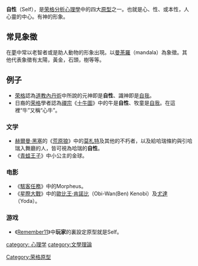 {{Unreferenced|time=2022-02-19T01:57:59+00:00}}
'''自性'''（Self），是[[荣格|荣格]][[分析心理學|分析心理學]]中的四大[[原型|原型]]之一。也就是心、性、或本性，人心靈的中心。有神的形象。

== 常見象徵 ==
在[[夢|夢]]中常以老智者或是助人動物的形象出現。以[[曼荼羅|曼荼羅]]（mandala）為象徵。其他代表象徵有太陽，黃金，石頭，樹等等。

== 例子 ==
* [[荣格|荣格]]認為[[道教|道教]][[內丹術|內丹術]]中所說的元神即是'''自性'''、識神即是[[自我|自我]]。
* 日裔的[[荣格|荣格]]學者認為[[禪宗|禪宗]]《[[十牛圖|十牛圖]]》中的牛是'''自性'''、牧童是[[自我|自我]]。在這裡“牛”又稱“心牛”。

=== 文学 ===
* [[赫爾曼·黑塞|赫爾曼·黑塞]]的《[[荒原狼|荒原狼]]》中的[[莫札特|莫札特]]及其他的不朽者，以及給哈瑞條約與引哈瑞入舞廳的人，皆可視為哈瑞的'''自性'''。
* 《[[青蛙王子|青蛙王子]]》中小公主的金球。

=== 电影 ===
* 《[[駭客任務|駭客任務]]》中的Morpheus。
* 《[[星際大戰|星際大戰]]》中的[[歐比王·肯諾比|歐比王·肯諾比]]（Obi-Wan(Ben) Kenobi）及[[尤達|尤達]]（Yoda）。

=== 游戏 ===
* 《[[Remember11|Remember11]]》中'''玩家'''的裏設定原型就是Self。
{{Jung}}

{{分析心理学}}

[[category:_心理学|category: 心理学]]
[[category:文學理論|category:文學理論]]
[[Category:荣格原型|Category:荣格原型]]